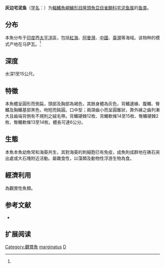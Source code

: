 {{Speciesbox
| name = 灰边宅泥鱼
| status = 
| status_system = 
| image = 
| genus = Dascyllus
| species = marginatus
| authority = Ruppell, 1829<ref name='id7920'>{{cite web| url =http://www.bioinfo.cn/db05/BjdwSpecies.php?action=view&id=7920| title =灰边宅泥鱼| work =中国动物物种编目数据库| publisher =中国科学院微生物研究所| author =中国科学院动物研究所| accessdate =2009-04-16| deadurl =yes| archiveurl =https://web.archive.org/web/20160305053138/http://www.bioinfo.cn/db05/BjdwSpecies.php?action=view&id=7920| archivedate =2016-03-05}}</ref>
| synonyms = *''Pomacentrus marginatus''<br /><small>Rüppell, 1829</small>''
}}

'''灰边宅泥鱼'''（[[学名|学名]]：{{lang|la|''Dascyllus marginatus''}}）为[[輻鰭魚綱|輻鰭魚綱]][[鱸形目|鱸形目]][[隆頭魚亞目|隆頭魚亞目]][[雀鲷科|雀鲷科]][[宅泥鱼属|宅泥鱼属]]的[[鱼类|鱼类]]。

==分布==
本魚分布于[[印度|印度]]西[[太平洋|太平洋]]區，包括[[紅海|紅海]]、[[阿曼灣|阿曼灣]]、[[中國|中國]]、[[臺灣|臺灣]]等海域。该物种的模式产地在马萨瓦。<ref name='id7920'/>

==深度==
水深1至15公尺。

==特徵==
本魚體呈圓形而側扁，頭部及胸部為褐色，其餘身體為灰色，背鰭邊緣、腹鰭、臀鰭及胸鰭基部黑色，吻短而鈍圓。口中型；兩頜齒小而呈圓錐狀，靠外緣之齒列漸大且齒端背側有不規則之絨毛帶。背鰭硬棘12枚、背鰭軟條14至15枚、臀鰭硬棘2枚、臀鰭軟條13至14枚。體長可達6公分。

==生態==
本魚本魚幼魚常和海葵共生，其對海葵的刺細胞已有免疫，成魚則成群地在礁石突出處或大石塊附近活動。屬雜食性，以藻類及動物性浮游生物為食。

==經濟利用==
為觀賞性魚類。

== 参考文献 ==
{{reflist}}
*{{FishBase_species|genus=Dascyllus|species=marginatus|year=2011|month=12}}

== 扩展阅读 ==
{{refbegin}}
{{wikispecies-inline|Dascyllus marginatus|灰边宅泥鱼}}
{{refend}}
{{Taxonbar|from=Q612745}}

[[Category:觀賞魚|Category:觀賞魚]]
[[Category:宅泥鱼属|marginatus]]
[[Category:1829年描述的魚類|D]]


{{鱸形目小作品}}